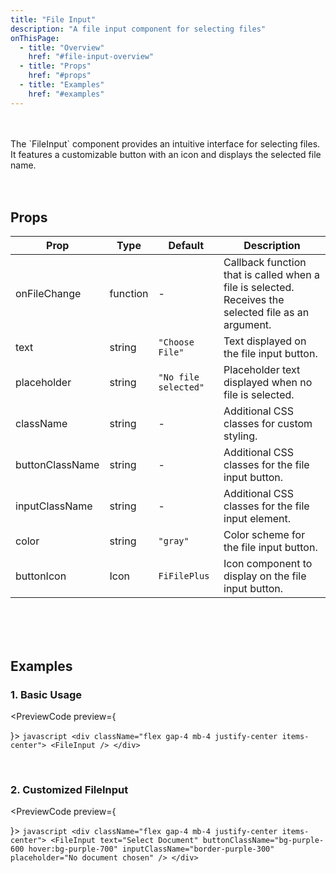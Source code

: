 ```yaml
---
title: "File Input"
description: "A file input component for selecting files"
onThisPage:
  - title: "Overview"
    href: "#file-input-overview"
  - title: "Props"
    href: "#props"
  - title: "Examples"
    href: "#examples"
---
```


<div id="file-input-overview" />

<Divider />
<br/>

<div className="flex gap-4 mb-4 justify-center items-center">
    <FileInput />
</div>

<br/>

<div>
    The `FileInput` component provides an intuitive interface for selecting files.
    It features a customizable button with an icon and displays the selected file name.
</div>

<br/>
<Divider />
<br/>

<div id="props" />

## Props

| **Prop**          | **Type**   | **Default**                   | **Description**                                                                                           |
|-------------------|------------|-------------------------------|-----------------------------------------------------------------------------------------------------------|
| onFileChange      | function   | -                             | Callback function that is called when a file is selected. Receives the selected file as an argument.      |
| text              | string     | `"Choose File"`               | Text displayed on the file input button.                                                                  |
| placeholder       | string     | `"No file selected"`          | Placeholder text displayed when no file is selected.                                                      |
| className         | string     | -                             | Additional CSS classes for custom styling.                                                                |
| buttonClassName   | string     | -                             | Additional CSS classes for the file input button.                                                         |
| inputClassName    | string     | -                             | Additional CSS classes for the file input element.                                                        |
| color             | string     | `"gray"`                      | Color scheme for the file input button.                                                                   |
| buttonIcon        | Icon       | `FiFilePlus`                  | Icon component to display on the file input button.                                                       |

<br/>
<br/>
<Divider />
<br/>

<div id="examples" />

## Examples

### 1. Basic Usage

<PreviewCode preview={
    <div className="flex gap-4 mb-4 justify-center items-center">
        <FileInput />
    </div>
}>
    ```javascript
    <div className="flex gap-4 mb-4 justify-center items-center">
        <FileInput />
    </div>
    ```
</PreviewCode>

<br />

### 2. Customized FileInput

<PreviewCode preview={
    <div className="flex gap-4 mb-4 justify-center items-center">
        <FileInput
            text="Select Document"
            buttonClassName="bg-purple-600 hover:bg-purple-700"
            inputClassName="border-purple-300"
            placeholder="No document chosen"
        />
    </div>
}>
    ```javascript
    <div className="flex gap-4 mb-4 justify-center items-center">
        <FileInput
            text="Select Document"
            buttonClassName="bg-purple-600 hover:bg-purple-700"
            inputClassName="border-purple-300"
            placeholder="No document chosen"
        />
    </div>
    ```
</PreviewCode>

<br/>
